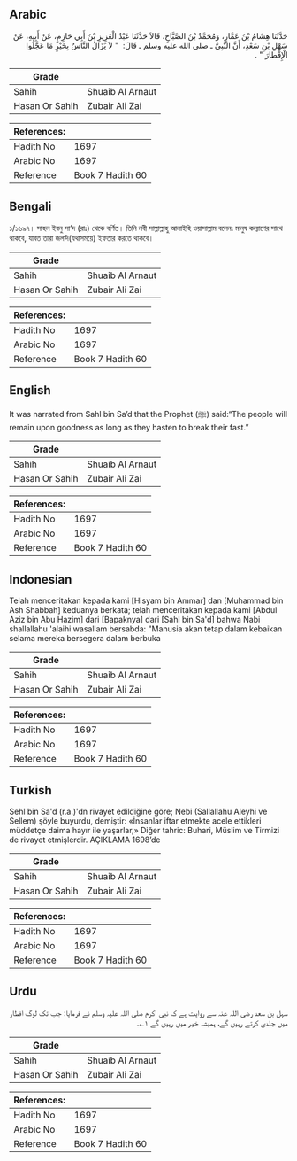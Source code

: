 ## Arabic


<div dir="rtl" lang="ar" style={{fontSize:'larger',backgroundColor:'#f8f9fa',padding:20}}>
حَدَّثَنَا هِشَامُ بْنُ عَمَّارٍ، وَمُحَمَّدُ بْنُ الصَّبَّاحِ، قَالاَ حَدَّثَنَا عَبْدُ الْعَزِيزِ بْنُ أَبِي حَازِمٍ، عَنْ أَبِيهِ، عَنْ سَهْلِ بْنِ سَعْدٍ، أَنَّ النَّبِيَّ ـ صلى الله عليه وسلم ـ قَالَ: ‏ "‏ لاَ يَزَالُ النَّاسُ بِخَيْرٍ مَا عَجَّلُوا الْإِفْطارَ ‏"‏ ‏.‏
</div>
<div style={{backgroundColor:'#f8f9fa',padding:20, marginBottom: 10}}><table> <thead> <tr> <th>Grade</th> <th></th> </tr> </thead> <tbody> <tr><td>Sahih</td><td>Shuaib Al Arnaut</td></tr><tr><td>Hasan Or Sahih</td><td>Zubair Ali Zai</td></tr></tbody></table><table> <thead> <tr> <th>References:</th> <th></th> </tr> </thead> <tbody><tr><td>Hadith No</td><td>1697</td></tr><tr><td>Arabic No</td><td>1697</td></tr><tr><td>Reference</td><td>Book 7 Hadith 60</td></tr></tbody></table></div>

## Bengali


<div dir="ltr" lang="bn" style={{fontSize:'larger',backgroundColor:'#f8f9fa',padding:20}}>
১/১৬৯৭। সাহল ইবনু সা‘দ (রাঃ) থেকে বর্ণিত। তিনি নবী সাল্লাল্লাহু আলাইহি ওয়াসাল্লাম বলেনঃ মানুষ কল্যাণের সাথে থাকবে, যাবত তারা জলদি(যথাসময়ে) ইফতার করতে থাকবে।
</div>
<div style={{backgroundColor:'#f8f9fa',padding:20, marginBottom: 10}}><table> <thead> <tr> <th>Grade</th> <th></th> </tr> </thead> <tbody> <tr><td>Sahih</td><td>Shuaib Al Arnaut</td></tr><tr><td>Hasan Or Sahih</td><td>Zubair Ali Zai</td></tr></tbody></table><table> <thead> <tr> <th>References:</th> <th></th> </tr> </thead> <tbody><tr><td>Hadith No</td><td>1697</td></tr><tr><td>Arabic No</td><td>1697</td></tr><tr><td>Reference</td><td>Book 7 Hadith 60</td></tr></tbody></table></div>

## English


<div dir="ltr" lang="en" style={{fontSize:'larger',backgroundColor:'#f8f9fa',padding:20}}>
It was narrated from Sahl bin Sa’d that the Prophet (ﷺ) said:“The people will remain upon goodness as long as they hasten to break their fast.”
</div>
<div style={{backgroundColor:'#f8f9fa',padding:20, marginBottom: 10}}><table> <thead> <tr> <th>Grade</th> <th></th> </tr> </thead> <tbody> <tr><td>Sahih</td><td>Shuaib Al Arnaut</td></tr><tr><td>Hasan Or Sahih</td><td>Zubair Ali Zai</td></tr></tbody></table><table> <thead> <tr> <th>References:</th> <th></th> </tr> </thead> <tbody><tr><td>Hadith No</td><td>1697</td></tr><tr><td>Arabic No</td><td>1697</td></tr><tr><td>Reference</td><td>Book 7 Hadith 60</td></tr></tbody></table></div>

## Indonesian


<div dir="ltr" lang="id" style={{fontSize:'larger',backgroundColor:'#f8f9fa',padding:20}}>
Telah menceritakan kepada kami [Hisyam bin Ammar] dan [Muhammad bin Ash Shabbah] keduanya berkata; telah menceritakan kepada kami [Abdul Aziz bin Abu Hazim] dari [Bapaknya] dari [Sahl bin Sa'd] bahwa Nabi shallallahu 'alaihi wasallam bersabda: "Manusia akan tetap dalam kebaikan selama mereka bersegera dalam berbuka
</div>
<div style={{backgroundColor:'#f8f9fa',padding:20, marginBottom: 10}}><table> <thead> <tr> <th>Grade</th> <th></th> </tr> </thead> <tbody> <tr><td>Sahih</td><td>Shuaib Al Arnaut</td></tr><tr><td>Hasan Or Sahih</td><td>Zubair Ali Zai</td></tr></tbody></table><table> <thead> <tr> <th>References:</th> <th></th> </tr> </thead> <tbody><tr><td>Hadith No</td><td>1697</td></tr><tr><td>Arabic No</td><td>1697</td></tr><tr><td>Reference</td><td>Book 7 Hadith 60</td></tr></tbody></table></div>

## Turkish


<div dir="ltr" lang="tr" style={{fontSize:'larger',backgroundColor:'#f8f9fa',padding:20}}>
Sehl bin Sa'd (r.a.)'dn rivayet edildiğine göre; Nebi (Sallallahu Aleyhi ve Sellem) şöyle buyurdu, demiştir: «İnsanlar iftar etmekte acele ettikleri müddetçe daima hayır ile yaşarlar,» Diğer tahric: Buhari, Müslim ve Tirmizi de rivayet etmişlerdir. AÇIKLAMA 1698’de
</div>
<div style={{backgroundColor:'#f8f9fa',padding:20, marginBottom: 10}}><table> <thead> <tr> <th>Grade</th> <th></th> </tr> </thead> <tbody> <tr><td>Sahih</td><td>Shuaib Al Arnaut</td></tr><tr><td>Hasan Or Sahih</td><td>Zubair Ali Zai</td></tr></tbody></table><table> <thead> <tr> <th>References:</th> <th></th> </tr> </thead> <tbody><tr><td>Hadith No</td><td>1697</td></tr><tr><td>Arabic No</td><td>1697</td></tr><tr><td>Reference</td><td>Book 7 Hadith 60</td></tr></tbody></table></div>

## Urdu


<div dir="rtl" lang="ur" style={{fontSize:'larger',backgroundColor:'#f8f9fa',padding:20}}>
سہل بن سعد رضی اللہ عنہ سے روایت ہے کہ نبی اکرم صلی اللہ علیہ وسلم نے فرمایا: جب تک لوگ افطار میں جلدی کرتے رہیں گے، ہمیشہ خیر میں رہیں گے ۱؎۔
</div>
<div style={{backgroundColor:'#f8f9fa',padding:20, marginBottom: 10}}><table> <thead> <tr> <th>Grade</th> <th></th> </tr> </thead> <tbody> <tr><td>Sahih</td><td>Shuaib Al Arnaut</td></tr><tr><td>Hasan Or Sahih</td><td>Zubair Ali Zai</td></tr></tbody></table><table> <thead> <tr> <th>References:</th> <th></th> </tr> </thead> <tbody><tr><td>Hadith No</td><td>1697</td></tr><tr><td>Arabic No</td><td>1697</td></tr><tr><td>Reference</td><td>Book 7 Hadith 60</td></tr></tbody></table></div>